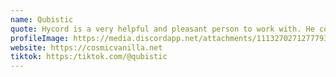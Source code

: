 ---
name: Qubistic
quote: Hycord is a very helpful and pleasant person to work with. He completed the project tasks I assigned to him with great effort.
profileImage: https://media.discordapp.net/attachments/1113270271277793290/1123641608974372914/925dfddabc6fffc8d563ad25a57d1768.png
website: https://cosmicvanilla.net
tiktok: https:/tiktok.com/@qubistic
---
